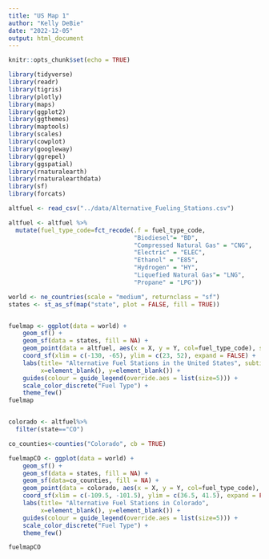 ```yaml
---
title: "US Map 1"
author: "Kelly DeBie"
date: "2022-12-05"
output: html_document
---
```


```r
knitr::opts_chunk$set(echo = TRUE)
```

```r

library(tidyverse)  
library(readr)
library(tigris)  
library(plotly)  
library(maps)  
library(ggplot2)  
library(ggthemes)  
library(maptools)
library(scales)  
library(cowplot)
library(googleway) 
library(ggrepel)
library(ggspatial)
library(rnaturalearth) 
library(rnaturalearthdata) 
library(sf)
library(forcats)

altfuel <- read_csv("../data/Alternative_Fueling_Stations.csv")  

altfuel <- altfuel %>%
  mutate(fuel_type_code=fct_recode(.f = fuel_type_code,
                                   "Biodiesel"= "BD",
                                   "Compressed Natural Gas" = "CNG",
                                   "Electric" = "ELEC",
                                   "Ethanol" = "E85",
                                   "Hydrogen" = "HY",
                                   "Liquefied Natural Gas"= "LNG",
                                   "Propane" = "LPG"))

world <- ne_countries(scale = "medium", returnclass = "sf")   
states <- st_as_sf(map("state", plot = FALSE, fill = TRUE))  


fuelmap <- ggplot(data = world) +
    geom_sf() +
    geom_sf(data = states, fill = NA) +
    geom_point(data = altfuel, aes(x = X, y = Y, col=fuel_type_code), size = 0.8) +
    coord_sf(xlim = c(-130, -65), ylim = c(23, 52), expand = FALSE) + 
    labs(title= "Alternative Fuel Stations in the United States", subtitle= "Contiguous 48", 
         x=element_blank(), y=element_blank()) + 
    guides(colour = guide_legend(override.aes = list(size=5))) +
    scale_color_discrete("Fuel Type") +
    theme_few()
fuelmap   


colorado <- altfuel%>%
  filter(state=="CO")  

co_counties<-counties("Colorado", cb = TRUE)

fuelmapCO <- ggplot(data = world) +
    geom_sf() +
    geom_sf(data = states, fill = NA) +
    geom_sf(data=co_counties, fill = NA) +
    geom_point(data = colorado, aes(x = X, y = Y, col=fuel_type_code), size = 2) +
    coord_sf(xlim = c(-109.5, -101.5), ylim = c(36.5, 41.5), expand = FALSE) + 
    labs(title= "Alternative Fuel Stations in Colorado", 
         x=element_blank(), y=element_blank()) + 
    guides(colour = guide_legend(override.aes = list(size=5))) +
    scale_color_discrete("Fuel Type") +
    theme_few()  

fuelmapCO

```

